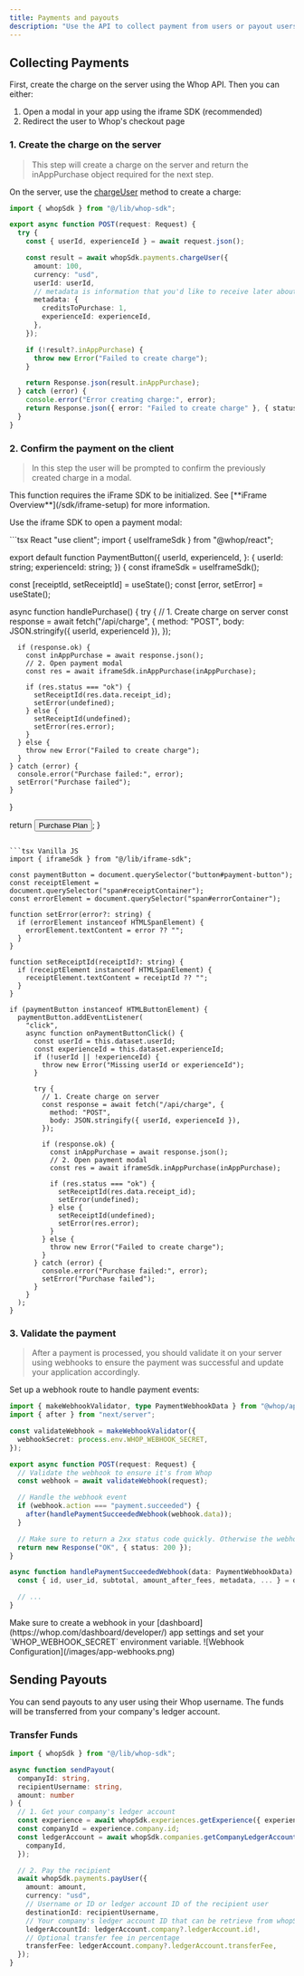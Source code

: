 ```yaml
---
title: Payments and payouts
description: "Use the API to collect payment from users or payout users."
---
```


## Collecting Payments

First, create the charge on the server using the Whop API. Then you can either:

1. Open a modal in your app using the iframe SDK (recommended)
2. Redirect the user to Whop's checkout page

### 1. Create the charge on the server

> This step will create a charge on the server and return the inAppPurchase object required for the next step.

On the server, use the [chargeUser](/sdk/api/payments/charge-user) method to create a charge:

```typescript app/api/charge/route.ts
import { whopSdk } from "@/lib/whop-sdk";

export async function POST(request: Request) {
  try {
    const { userId, experienceId } = await request.json();

    const result = await whopSdk.payments.chargeUser({
      amount: 100,
      currency: "usd",
      userId: userId,
      // metadata is information that you'd like to receive later about the payment.
      metadata: {
        creditsToPurchase: 1,
        experienceId: experienceId,
      },
    });

    if (!result?.inAppPurchase) {
      throw new Error("Failed to create charge");
    }

    return Response.json(result.inAppPurchase);
  } catch (error) {
    console.error("Error creating charge:", error);
    return Response.json({ error: "Failed to create charge" }, { status: 500 });
  }
}
```

### 2. Confirm the payment on the client

> In this step the user will be prompted to confirm the previously created charge in a modal.

<Warning>
  This function requires the iFrame SDK to be initialized. See [**iFrame
  Overview**](/sdk/iframe-setup) for more information.
</Warning>

Use the iframe SDK to open a payment modal:

<CodeGroup>
```tsx React
"use client";
import { useIframeSdk } from "@whop/react";

export default function PaymentButton({
  userId,
  experienceId,
}: {
  userId: string;
  experienceId: string;
}) {
  const iframeSdk = useIframeSdk();
  
  const [receiptId, setReceiptId] = useState<string>();
  const [error, setError] = useState<string>();
  
  async function handlePurchase() {
    try {
      // 1. Create charge on server
      const response = await fetch("/api/charge", {
        method: "POST",
        body: JSON.stringify({ userId, experienceId }),
      });
      
      if (response.ok) {
        const inAppPurchase = await response.json();
        // 2. Open payment modal
        const res = await iframeSdk.inAppPurchase(inAppPurchase);
        
        if (res.status === "ok") {
          setReceiptId(res.data.receipt_id);
          setError(undefined);
        } else {
          setReceiptId(undefined);
          setError(res.error);
        }
      } else {
        throw new Error("Failed to create charge");
      }
    } catch (error) {
      console.error("Purchase failed:", error);
      setError("Purchase failed");
    }
  }
  
  return <button onClick={handlePurchase}>Purchase Plan</button>;
}
```

```tsx Vanilla JS
import { iframeSdk } from "@/lib/iframe-sdk";

const paymentButton = document.querySelector("button#payment-button");
const receiptElement = document.querySelector("span#receiptContainer");
const errorElement = document.querySelector("span#errorContainer");

function setError(error?: string) {
  if (errorElement instanceof HTMLSpanElement) {
    errorElement.textContent = error ?? "";
  }
}

function setReceiptId(receiptId?: string) {
  if (receiptElement instanceof HTMLSpanElement) {
    receiptElement.textContent = receiptId ?? "";
  }
}

if (paymentButton instanceof HTMLButtonElement) {
  paymentButton.addEventListener(
    "click",
    async function onPaymentButtonClick() {
      const userId = this.dataset.userId;
      const experienceId = this.dataset.experienceId;
      if (!userId || !experienceId) {
        throw new Error("Missing userId or experienceId");
      }

      try {
        // 1. Create charge on server
        const response = await fetch("/api/charge", {
          method: "POST",
          body: JSON.stringify({ userId, experienceId }),
        });

        if (response.ok) {
          const inAppPurchase = await response.json();
          // 2. Open payment modal
          const res = await iframeSdk.inAppPurchase(inAppPurchase);

          if (res.status === "ok") {
            setReceiptId(res.data.receipt_id);
            setError(undefined);
          } else {
            setReceiptId(undefined);
            setError(res.error);
          }
        } else {
          throw new Error("Failed to create charge");
        }
      } catch (error) {
        console.error("Purchase failed:", error);
        setError("Purchase failed");
      }
    }
  );
}
```

</CodeGroup>

### 3. Validate the payment

> After a payment is processed, you should validate it on your server using webhooks to ensure the payment was successful and update your application accordingly.

Set up a webhook route to handle payment events: 

```typescript app/api/webhook/route.ts
import { makeWebhookValidator, type PaymentWebhookData } from "@whop/api";
import { after } from "next/server";

const validateWebhook = makeWebhookValidator({
  webhookSecret: process.env.WHOP_WEBHOOK_SECRET,
});

export async function POST(request: Request) {
  // Validate the webhook to ensure it's from Whop
  const webhook = await validateWebhook(request);

  // Handle the webhook event
  if (webhook.action === "payment.succeeded") {
    after(handlePaymentSucceededWebhook(webhook.data));
  }

  // Make sure to return a 2xx status code quickly. Otherwise the webhook will be retried.
  return new Response("OK", { status: 200 });
}

async function handlePaymentSucceededWebhook(data: PaymentWebhookData) {
  const { id, user_id, subtotal, amount_after_fees, metadata, ... } = data;

  // ...
}
```

<Warning>
  Make sure to create a webhook in your [dashboard](https://whop.com/dashboard/developer/) app settings and set your `WHOP_WEBHOOK_SECRET` environment variable.
</Warning>

<Frame>
![Webhook Configuration](/images/app-webhooks.png)
</Frame>


## Sending Payouts

You can send payouts to any user using their Whop username. The funds will be transferred from your company's ledger account.

### Transfer Funds

```typescript
import { whopSdk } from "@/lib/whop-sdk";

async function sendPayout(
  companyId: string,
  recipientUsername: string,
  amount: number
) {
  // 1. Get your company's ledger account
  const experience = await whopSdk.experiences.getExperience({ experienceId });
  const companyId = experience.company.id;
  const ledgerAccount = await whopSdk.companies.getCompanyLedgerAccount({
    companyId,
  });

  // 2. Pay the recipient
  await whopSdk.payments.payUser({
    amount: amount,
    currency: "usd",
    // Username or ID or ledger account ID of the recipient user
    destinationId: recipientUsername,
    // Your company's ledger account ID that can be retrieve from whopSdk.companies.getCompanyLedgerAccount()
    ledgerAccountId: ledgerAccount.company?.ledgerAccount.id!,
    // Optional transfer fee in percentage
    transferFee: ledgerAccount.company?.ledgerAccount.transferFee,
  });
}
```

